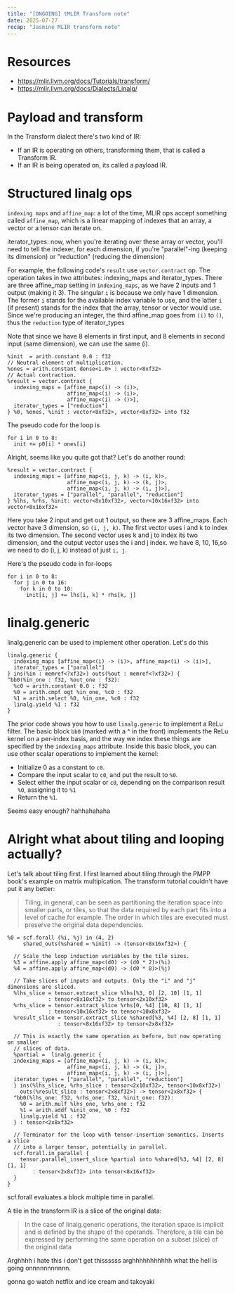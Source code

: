 ```yaml
---
title: "[ONGOING] tMLIR Transform note"
date: 2025-07-27
recap: "Jasmine MLIR transform note"
---
```

# Resources

- https://mlir.llvm.org/docs/Tutorials/transform/
- https://mlir.llvm.org/docs/Dialects/Linalg/

# Payload and transform

In the Transform dialect there's two kind of IR:

- If an IR is operating on others, transforming them, that is called a Transform IR.
- If an IR is being operated on, its called a payload IR.
# Structured linalg ops

`indexing maps` and `affine_map`: a lot of the time, MLIR ops accept something called `affine_map`, which
is a linear mapping of indexes that an array, a vector or a tensor can iterate on.

iterator_types: now, when you're iterating over these array or vector, you'll need to tell the indexer, for each dimension,
if you're "parallel"-ing (keeping its dimension) or "reduction" (reducing the dimension)

For example, the following code's `result` use `vector.contract` op. The operation takes in
two attributes: indexing_maps and iterator_types. There are three affine_map setting in
`indexing_maps`, as we have 2 inputs and 1 output (making it 3). The singular `i` is because we only have 1 dimension.
The former `i` stands for the available index variable to use, and the latter `i` (if present) stands for the index that the array,
tensor or vector would use.
Since we're producing an integer, the third affine_map goes from `(i)` to `()`, thus the `reduction` type of iterator_types

Note that since we have 8 elements in first input, and 8 elements in second input (same dimension), we can use the same (i).
```
%init  = arith.constant 0.0 : f32
// Neutral element of multiplication.
%ones = arith.constant dense<1.0> : vector<8xf32>
// Actual contraction.
%result = vector.contract {
  indexing_maps = [affine_map<(i) -> (i)>,
                   affine_map<(i) -> (i)>,
                   affine_map<(i) -> ()>],
  iterator_types = ["reduction"]
} %0, %ones, %init : vector<8xf32>, vector<8xf32> into f32
```
The pseudo code for the loop is
```
for i in 0 to 8:
  init += p0[i] * ones[i]
```
Alright, seems like you quite got that? Let's do another round:

```
%result = vector.contract {
  indexing_maps = [affine_map<(i, j, k) -> (i, k)>,
                   affine_map<(i, j, k) -> (k, j)>,
                   affine_map<(i, j, k) -> (i, j)>],
  iterator_types = ["parallel", "parallel", "reduction"]
} %lhs, %rhs, %init: vector<8x10xf32>, vector<10x16xf32> into vector<8x16xf32>
```

Here you take 2 input and get out 1 output, so there are 3 affine_maps. Each vector have 3 dimension, so `(i, j, k)`.
The first vector uses i and k to index its two dimension. The second vector uses k and j to index its two dimension, and the
output vector uses the i and j index. we have 8, 10, 16,so we need to do (i, j, k) instead of just `i, j`.

Here's the pseudo code in for-loops
```
for i in 0 to 8:
  for j in 0 to 16:
    for k in 0 to 10:
      init[i, j] += lhs[i, k] * rhs[k, j]
```

# linalg.generic

linalg.generic can be used to implement other operation. Let's do this

```
linalg.generic {
  indexing_maps [affine_map<(i) -> (i)>, affine_map<(i) -> (i)>],
  iterator_types = ["parallel"]
} ins(%in : memref<?xf32>) outs(%out : memref<?xf32>) {
^bb0(%in_one : f32, %out_one : f32):
  %c0 = arith.constant 0.0 : f32
  %0 = arith.cmpf ogt %in_one, %c0 : f32
  %1 = arith.select %0, %in_one, %c0 : f32
  linalg.yield %1 : f32
}
```

The prior code shows you how to use `linalg.generic` to implement a ReLu filter.
The basic block `bb0` (marked with a ^ in the front) implements the ReLu kernel on a per-index basis,
and the way we index these things are specified by the `indexing_maps` attribute.
Inside this basic block, you can use other scalar operations to implement the kernel:
- Initialize 0 as a constant to `c0`.
- Compare the input scalar to `c0`, and put the result to `%0`.
- Select either the input scalar or `c0`, depending on the comparison result `%0`, assigning it to `%1`
- Return the `%1`.

Seems easy enough? hahhahahaha

# Alright what about tiling and looping actually?

Let's talk about tiling first. I first learned about tiling through the PMPP book's example on matrix multiplcation. The transform tutorial couldn't have put it any better:
> Tiling, in general, can be seen as partitioning the iteration space into smaller parts, or tiles, so that the data required by each part fits into a level of cache for example. The order in which tiles are executed must preserve the original data dependencies.

```
%0 = scf.forall (%i, %j) in (4, 2)
     shared_outs(%shared = %init) -> (tensor<8x16xf32>) {

  // Scale the loop induction variables by the tile sizes.
  %3 = affine.apply affine_map<(d0) -> (d0 * 2)>(%i)
  %4 = affine.apply affine_map<(d0) -> (d0 * 8)>(%j)

  // Take slices of inputs and outputs. Only the "i" and "j" dimensions are sliced.
  %lhs_slice = tensor.extract_slice %lhs[%3, 0] [2, 10] [1, 1]
             : tensor<8x10xf32> to tensor<2x10xf32>
  %rhs_slice = tensor.extract_slice %rhs[0, %4] [10, 8] [1, 1]
             : tensor<10x16xf32> to tensor<10x8xf32>
  %result_slice = tensor.extract_slice %shared[%3, %4] [2, 8] [1, 1]
                : tensor<8x16xf32> to tensor<2x8xf32>

  // This is exactly the same operation as before, but now operating on smaller
  // slices of data.
  %partial =  linalg.generic {
  indexing_maps = [affine_map<(i, j, k) -> (i, k)>,
                   affine_map<(i, j, k) -> (k, j)>,
                   affine_map<(i, j, k) -> (i, j)>],
  iterator_types = ["parallel", "parallel", "reduction"]
  } ins(%lhs_slice, %rhs_slice : tensor<2x10xf32>, tensor<10x8xf32>)
    outs(%result_slice : tensor<2x8xf32>) -> tensor<2x8xf32> {
  ^bb0(%lhs_one: f32, %rhs_one: f32, %init_one: f32):
    %0 = arith.mulf %lhs_one, %rhs_one : f32
    %1 = arith.addf %init_one, %0 : f32
    linalg.yield %1 : f32
  } : tensor<2x8xf32>

  // Terminator for the loop with tensor-insertion semantics. Inserts a slice
  // into a larger tensor, potentially in parallel.
  scf.forall.in_parallel {
    tensor.parallel_insert_slice %partial into %shared[%3, %4] [2, 8] [1, 1]
        : tensor<2x8xf32> into tensor<8x16xf32>
  }
}
```
scf.forall evaluates a block multiple time in parallel.

A tile in the transform IR is a slice of the original data:
> In the case of linalg.generic operations, the iteration space is implicit and is defined by the shape of the operands. Therefore, a tile can be expressed by performing the same operation on a subset (slice) of the original data

Arghhhh i hate this i don't get thissssss arghhhhhhhhhhh what the hell is going onnnnnnnnnnn.

gonna go watch netflix and ice cream and takoyaki